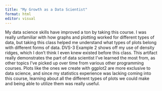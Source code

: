 ```yaml
---
title: "My Growth as a Data Scientist"
format: html
editor: visual
---
```


My data science skills have improved a ton by taking this course. I was really unfamiliar with how graphs and plotting worked for different types of data, but taking this class helped me understand what types of plots belong with different forms of data. DVS-3 Example 2 shows off my use of density ridges, which I don't think I even knew existed before this class. This artifact really demonstrates the part of data scientist I've learned the most from, as other topics I've picked up over time from various other programming courses. Plots like the ones we create with ggplot2 are more exclusive to data science, and since my statistics experience was lacking coming into this course, learning about all the different types of plots we could make and being able to utilize them was really useful.
